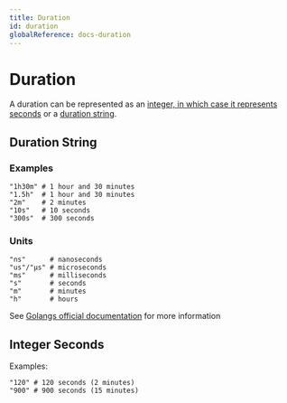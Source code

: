 ```yaml
---
title: Duration
id: duration
globalReference: docs-duration
---
```


# Duration

A duration can be represented as an [integer, in which case it represents seconds](#integer-seconds) or a [duration string](#duration-string).

## Duration String

### Examples

```text
"1h30m" # 1 hour and 30 minutes
"1.5h"  # 1 hour and 30 minutes
"2m"    # 2 minutes
"10s"   # 10 seconds
"300s"  # 300 seconds
```

### Units

```text
"ns"      # nanoseconds
"us"/"µs" # microseconds
"ms"      # milliseconds
"s"       # seconds
"m"       # minutes
"h"       # hours
```

See [Golangs official documentation](https://pkg.go.dev/time#ParseDuration) for more information

## Integer Seconds

Examples:

```text
"120" # 120 seconds (2 minutes)
"900" # 900 seconds (15 minutes)
```
